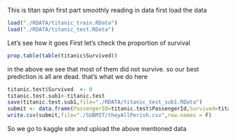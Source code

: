 This is titan spin first part smoothly reading in data
first load the data

```r
load("./RDATA/titanic_train.RData")
load("./RDATA/titanic_test.RData")
```

Let's see how it goes
First let's check the proportion of survival

```r
prop.table(table(titanic$Survived))
```

in the above we see that most of them did not survive. so our best prediction is  all are dead.
that's what we do here

```r
titanic.test$Survived  <- 0
titanic.test.sub1<-titanic.test
save(titanic.test.sub1,file="./RDATA/titanic_test_sub1.RData")
submit <- data.frame(PassengerID=titanic.test$PassengerId,Survived=titanic.test$Survived)
write.csv(submit,file="./SUBMIT/theyAllPerish.csv",row.names = F)
```

So we go to kaggle site and upload the above mentioned data
